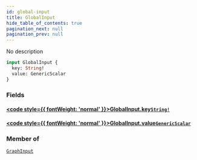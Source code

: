 ```yaml
---
id: global-input
title: GlobalInput
hide_table_of_contents: true
pagination_next: null
pagination_prev: null
---
```








No description

```graphql
input GlobalInput {
  key: String!
  value: GenericScalar
}
```


### Fields

#### [<code style={{ fontWeight: 'normal' }}>GlobalInput.<b>key</b></code>](#)<Bullet />[`String!`](/docs/schemas/fluss/scalars/string) <Badge class="secondary" text="non-null"/> <Badge class="secondary" text="scalar"/>
> 
> 

#### [<code style={{ fontWeight: 'normal' }}>GlobalInput.<b>value</b></code>](#)<Bullet />[`GenericScalar`](/docs/schemas/fluss/scalars/generic-scalar) <Badge class="secondary" text="scalar"/>
> 
> 



### Member of

[`GraphInput`](/docs/schemas/fluss/inputs/graph-input)  <Badge class="secondary" text="input"/>



